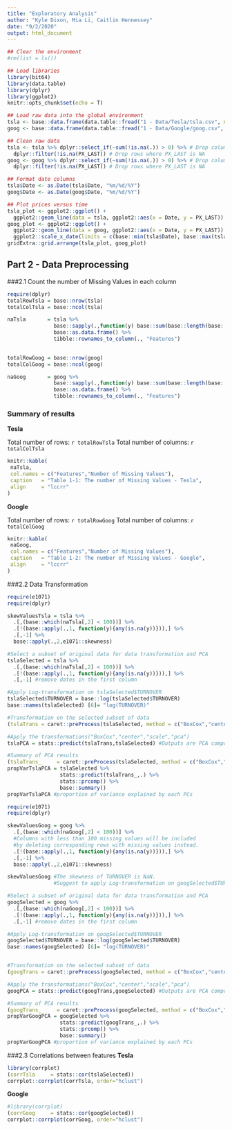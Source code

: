 ```yaml
---
title: "Exploratory Analysis"
author: "Kyle Dixon, Mia Li, Caitlin Hennessey"
date: "9/2/2020"
output: html_document
---
```


```r
## Clear the environment
#rm(list = ls())

## Load libraries
library(bit64)
library(data.table)
library(dplyr)
library(ggplot2)
knitr::opts_chunk$set(echo = T)
```

```r
## Load raw data into the global environment
tsla <- base::data.frame(data.table::fread("1 - Data/Tesla/tsla.csv", na.strings = c("#N/A N/A", "#N/A Invalid Field", "#N/A Requesting Data...")), stringsAsFactors = F)
goog <- base::data.frame(data.table::fread("1 - Data/Google/goog.csv", na.strings = c("#N/A N/A", "#N/A Invalid Field", "#N/A Requesting Data...")), stringsAsFactors = F)

## Clean raw data
tsla <- tsla %>% dplyr::select_if(~sum(!is.na(.)) > 0) %>% # Drop columns that contain only NAs
  dplyr::filter(!is.na(PX_LAST)) # Drop rows where PX_LAST is NA
goog <- goog %>% dplyr::select_if(~sum(!is.na(.)) > 0) %>% # Drop columns that contain only NAs
  dplyr::filter(!is.na(PX_LAST)) # Drop rows where PX_LAST is NA

## Format date columns
tsla$Date <- as.Date(tsla$Date, "%m/%d/%Y")
goog$Date <- as.Date(goog$Date, "%m/%d/%Y")
```

```r
## Plot prices versus time
tsla_plot <- ggplot2::ggplot() + 
  ggplot2::geom_line(data = tsla, ggplot2::aes(x = Date, y = PX_LAST)) + ggplot2::ggtitle("TSLA")
goog_plot <- ggplot2::ggplot() + 
  ggplot2::geom_line(data = goog, ggplot2::aes(x = Date, y = PX_LAST)) + ggplot2::ggtitle("GOOG") + 
  ggplot2::scale_x_date(limits = c(base::min(tsla$Date), base::max(tsla$Date))) # Align the x-axis with TSLA
gridExtra::grid.arrange(tsla_plot, goog_plot)
```
## Part 2 - Data Preprocessing
###2.1 Count the number of Missing Values in each column

```r
require(dplyr)
totalRowTsla = base::nrow(tsla)
totalColTsla = base::ncol(tsla)

naTsla       = tsla %>%
               base::sapply(.,function(y) base::sum(base::length(base::which(base::is.na(y))))) %>%
               base::as.data.frame() %>%
               tibble::rownames_to_column(., "Features")
              

totalRowGoog = base::nrow(goog)
totalColGoog = base::ncol(goog)

naGoog       = goog %>%
               base::sapply(.,function(y) base::sum(base::length(base::which(base::is.na(y))))) %>%
               base::as.data.frame() %>%
               tibble::rownames_to_column(., "Features")
```

### Summary of results
__Tesla__

Total number of rows: `r totalRowTsla`
Total number of columns: `r totalColTsla`


```r

knitr::kable(
 naTsla,
 col.names = c("Features","Number of Missing Values"),
 caption   = "Table 1-1: The number of Missing Values - Tesla",
 align     = "lccrr"
)
```

__Google__

Total number of rows: `r totalRowGoog`
Total number of columns: `r totalColGoog`


```r
knitr::kable(
 naGoog,
 col.names = c("Features","Number of Missing Values"),
 caption   = "Table 1-2: The number of Missing Values - Google",
 align     = "lccrr"
)
```


###2.2 Data Transformation 
```r
require(e1071)
require(dplyr)

skewValuesTsla = tsla %>%
  .[,(base::which(naTsla[,2] < 100))] %>%
  .[!(base::apply(.,1, function(y){any(is.na(y))})),] %>%
  .[,-1] %>%
  base::apply(.,2,e1071::skewness)

#Select a subset of original data for data transformation and PCA
tslaSelected = tsla %>%
  .[,(base::which(naTsla[,2] < 100))] %>%
  .[!(base::apply(.,1, function(y){any(is.na(y))})),] %>%
  .[,-1] #remove dates in the first column

#Apply Log-transformation on tslaSelected$TURNOVER
tslaSelected$TURNOVER = base::log(tslaSelected$TURNOVER)
base::names(tslaSelected) [6]= "log(TURNOVER)"

#Transformation on the selected subset of data
(tslaTrans = caret::preProcess(tslaSelected, method = c("BoxCox","center","scale","pca")))

#Apply the transformations("BoxCox","center","scale","pca")
tslaPCA = stats::predict(tslaTrans,tslaSelected) #Outputs are PCA components

#Summary of PCA results
(tslaTrans_     = caret::preProcess(tslaSelected, method = c("BoxCox","center","scale")))
propVarTslaPCA = tslaSelected %>%
                 stats::predict(tslaTrans_,.) %>%
                 stats::prcomp() %>%
                 base::summary()
propVarTslaPCA #proportion of variance explained by each PCs

```

```r
require(e1071)
require(dplyr)

skewValuesGoog = goog %>%
  .[,(base::which(naGoog[,2] < 100))] %>%
  #Columns with less than 100 missing values will be included 
  #by deleting corresponding rows with missing values instead.
  .[!(base::apply(.,1, function(y){any(is.na(y))})),] %>%
  .[,-1] %>%
  base::apply(.,2,e1071::skewness)

skewValuesGoog #The skewness of TURNOVER is NaN. 
               #Suggest to apply Log-transformation on googSelected$TURNOVER.

#Select a subset of original data for data transformation and PCA
googSelected = goog %>%
  .[,(base::which(naGoog[,2] < 100))] %>%
  .[!(base::apply(.,1, function(y){any(is.na(y))})),] %>%
  .[,-1] #remove dates in the first column

#Apply Log-transformation on googSelected$TURNOVER
googSelected$TURNOVER = base::log(googSelected$TURNOVER)
base::names(googSelected) [6]= "log(TURNOVER)"


#Transformation on the selected subset of data
(googTrans = caret::preProcess(googSelected, method = c("BoxCox","center","scale","pca")))

#Apply the transformations("BoxCox","center","scale","pca")
googPCA = stats::predict(googTrans,googSelected) #Outputs are PCA components

#Summary of PCA results
(googTrans_     = caret::preProcess(googSelected, method = c("BoxCox","center","scale")))
propVarGoogPCA = googSelected %>%
                 stats::predict(googTrans_,.) %>%
                 stats::prcomp() %>%
                 base::summary()
propVarGoogPCA #proportion of variance explained by each PCs
```


###2.3 Correlations between features 
__Tesla__
```r
library(corrplot)
(corrTsla     = stats::cor(tslaSelected))
corrplot::corrplot(corrTsla, order="hclust")
```


__Google__
```r
#library(corrplot)
(corrGoog     = stats::cor(googSelected))
corrplot::corrplot(corrGoog, order="hclust")
```

